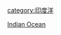 {{Catnav|頁面分類|地理|水體|海洋|印度洋}}
{{Catnav|頁面分類|地理|地形|海洋|印度洋}}

[[Category:沿海城市|Indian Ocean]]
[[category:印度洋|category:印度洋]]